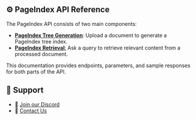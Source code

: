 ## ⚙️ PageIndex API Reference

The PageIndex API consists of two main components:

* [**PageIndex Tree Generation**](api-reference/tree-generation): Upload a document to generate a PageIndex tree index.
* [**PageIndex Retrieval**:](api-reference/retrieval) Ask a query to retrieve relevant content from a processed document.

This documentation provides endpoints, parameters, and sample responses for both parts of the API.

## 💬 Support

* 🤝 [Join our Discord](https://discord.gg/VuXuf29EUj)
* 📨 [Contact Us](https://ii2abc2jejf.typeform.com/to/meB40zV0)